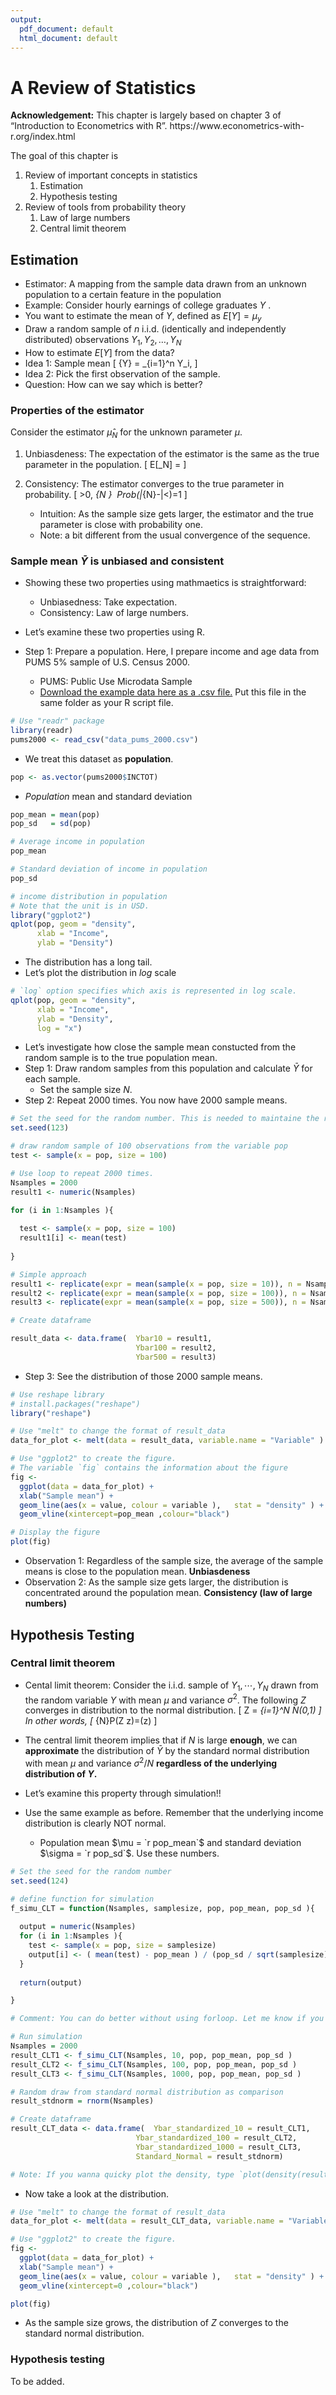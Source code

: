 ```yaml
---
output:
  pdf_document: default
  html_document: default
---
```


# A Review of Statistics 

**Acknowledgement:** This chapter is largely based on  chapter 3 of "Introduction to Econometrics with R". https://www.econometrics-with-r.org/index.html

The goal of this chapter is 

1. Review of important concepts in statistics
    1. Estimation
    2. Hypothesis testing
2. Review of tools from probability theory
    1. Law of large numbers
    2. Central limit theorem

## Estimation 

- Estimator: A mapping from the sample data drawn from an unknown population to a certain feature in the population
- Example: Consider hourly earnings of college graduates $Y$ .
- You want to estimate the mean of $Y$, defined as $E[Y] = \mu_y$ 
- Draw a random sample of $n$ i.i.d. (identically and independently distributed) observations ${ Y_1, Y_2, \ldots, Y_N }$
- How to estimate $E[Y]$ from the data?
- Idea 1: Sample mean 
\[ 
  \bar{Y} = \frac{1}{n} \sum_{i=1}^n Y_i, 
\]
- Idea 2: Pick the first observation of the sample. 
- Question: How can we say which is better?

### Properties of the estimator

Consider the estimator $\hat{\mu}_N$ for the unknown parameter $\mu$. 

1. Unbiasdeness: The expectation of the estimator is the same as the true parameter in the population. 
\[
  E[\hat{\mu}_N] = \mu
\]

2. Consistency: The estimator converges to the true parameter in probability. 
\[
\forall \epsilon >0, \lim_{N \rightarrow \infty} \ Prob(|\hat{\mu}_{N}-\mu|<\epsilon)=1
\]
    - Intuition: As the sample size gets larger, the estimator and the true parameter is close with probability one. 
    - Note: a bit different from the usual convergence of the sequence. 
    

### Sample mean $\bar{Y}$ is unbiased and consistent

- Showing these two properties using mathmaetics is straightforward:
    - Unbiasedness: Take expectation.
    - Consistency: Law of large numbers. 
- Let's examine these two properties using R. 

- Step 1: Prepare a population. Here, I prepare income and age data from PUMS 5% sample of U.S. Census 2000.
    - PUMS: Public Use Microdata Sample 
    - [Download the example data here as a .csv file.](data_pums_2000.csv) Put this file in the same folder as your R script file. 

```r
# Use "readr" package
library(readr)
pums2000 <- read_csv("data_pums_2000.csv") 
```

- We treat this dataset as **population**.
```r
pop <- as.vector(pums2000$INCTOT)
```

- *Population* mean and standard deviation 
```r
pop_mean = mean(pop)
pop_sd   = sd(pop)

# Average income in population
pop_mean

# Standard deviation of income in population
pop_sd

# income distribution in population
# Note that the unit is in USD.
library("ggplot2")
qplot(pop, geom = "density", 
      xlab = "Income",
      ylab = "Density")

```

- The distribution has a long tail.
- Let's plot the distribution in *log* scale

```r
# `log` option specifies which axis is represented in log scale.
qplot(pop, geom = "density", 
      xlab = "Income",
      ylab = "Density",
      log = "x")

```


- Let's investigate how close the sample mean constucted from the random sample is to the true population mean. 
- Step 1: Draw random sample*s* from this population and calculate $\bar{Y}$ for each sample.
    - Set the sample size $N$. 
- Step 2: Repeat 2000 times. You now have 2000 sample means.


```r

# Set the seed for the random number. This is needed to maintaine the reproducibility of the results.
set.seed(123)

# draw random sample of 100 observations from the variable pop
test <- sample(x = pop, size = 100)

# Use loop to repeat 2000 times. 
Nsamples = 2000
result1 <- numeric(Nsamples)

for (i in 1:Nsamples ){
  
  test <- sample(x = pop, size = 100)
  result1[i] <- mean(test)
  
}

# Simple approach
result1 <- replicate(expr = mean(sample(x = pop, size = 10)), n = Nsamples)
result2 <- replicate(expr = mean(sample(x = pop, size = 100)), n = Nsamples)
result3 <- replicate(expr = mean(sample(x = pop, size = 500)), n = Nsamples)

# Create dataframe

result_data <- data.frame(  Ybar10 = result1, 
                            Ybar100 = result2, 
                            Ybar500 = result3)

```

- Step 3: See the distribution of those 2000 sample means. 

```r

# Use reshape library
# install.packages("reshape")
library("reshape")

# Use "melt" to change the format of result_data
data_for_plot <- melt(data = result_data, variable.name = "Variable" )

# Use "ggplot2" to create the figure.
# The variable `fig` contains the information about the figure
fig <- 
  ggplot(data = data_for_plot) +
  xlab("Sample mean") + 
  geom_line(aes(x = value, colour = variable ),   stat = "density" ) + 
  geom_vline(xintercept=pop_mean ,colour="black")

# Display the figure 
plot(fig)

``` 

- Observation 1: Regardless of the sample size, the average of the sample means is close to the population mean. **Unbiasdeness**
- Observation 2: As the sample size gets larger, the distribution is concentrated around the population mean. **Consistency (law of large numbers)**

## Hypothesis Testing

### Central limit theorem

- Cental limit theorem: Consider the i.i.d. sample of $Y_1,\cdots, Y_N$ drawn from the random variable $Y$ with mean $\mu$ and variance $\sigma^2$. The following $Z$ converges in distribution to the normal distribution.
\[
Z = \frac{1}{\sqrt{N}} \sum_{i=1}^N \frac{Y_i - \mu}{\sigma } \overset{d}{\rightarrow}N(0,1)
\]
In other words, 
\[
\lim_{N\rightarrow\infty}P\left(Z \leq z\right)=\Phi(z)
\]

- The central limit theorem implies that if $N$ is large **enough**, we can **approximate** the distribution of $\bar{Y}$ by the standard normal distribution with mean $\mu$ and variance $\sigma^2 / N$ **regardless of the underlying distribution of $Y$.**  

- Let's examine this property through simulation!!

- Use the same example as before. Remember that the underlying income distribution is clearly NOT normal. 
    - Population mean $\mu = `r pop_mean`$ and standard deviation $\sigma = `r pop_sd`$. Use these numbers. 
    
    
```r

# Set the seed for the random number
set.seed(124)

# define function for simulation 
f_simu_CLT = function(Nsamples, samplesize, pop, pop_mean, pop_sd ){
  
  output = numeric(Nsamples)
  for (i in 1:Nsamples ){
    test <- sample(x = pop, size = samplesize)
    output[i] <- ( mean(test) - pop_mean ) / (pop_sd / sqrt(samplesize))
  }
  
  return(output)

}

# Comment: You can do better without using forloop. Let me know if you come with a good idea.

# Run simulation 
Nsamples = 2000
result_CLT1 <- f_simu_CLT(Nsamples, 10, pop, pop_mean, pop_sd )
result_CLT2 <- f_simu_CLT(Nsamples, 100, pop, pop_mean, pop_sd )
result_CLT3 <- f_simu_CLT(Nsamples, 1000, pop, pop_mean, pop_sd )

# Random draw from standard normal distribution as comparison
result_stdnorm = rnorm(Nsamples)

# Create dataframe
result_CLT_data <- data.frame(  Ybar_standardized_10 = result_CLT1, 
                            Ybar_standardized_100 = result_CLT2, 
                            Ybar_standardized_1000 = result_CLT3, 
                            Standard_Normal = result_stdnorm)

# Note: If you wanna quicky plot the density, type `plot(density(result1))`. 


```


- Now take a look at the distribution. 

```r

# Use "melt" to change the format of result_data
data_for_plot <- melt(data = result_CLT_data, variable.name = "Variable" )

# Use "ggplot2" to create the figure.
fig <- 
  ggplot(data = data_for_plot) +
  xlab("Sample mean") + 
  geom_line(aes(x = value, colour = variable ),   stat = "density" ) + 
  geom_vline(xintercept=0 ,colour="black")

plot(fig)


``` 

- As the sample size grows, the distribution of $Z$ converges to the standard normal distribution.

### Hypothesis testing

To be added. 




